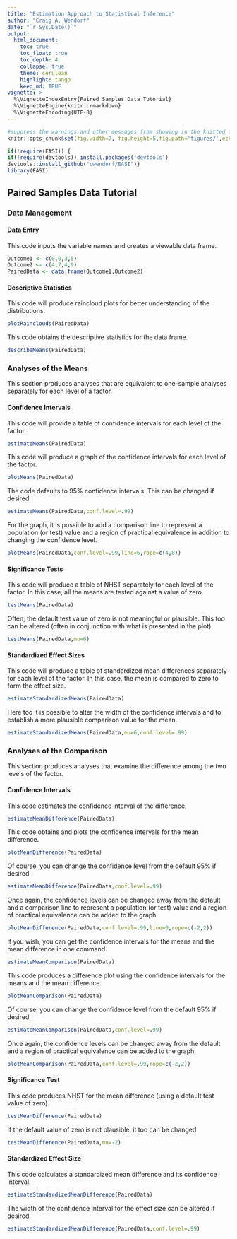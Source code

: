 ```yaml
---
title: "Estimation Approach to Statistical Inference"
author: "Craig A. Wendorf"
date: "`r Sys.Date()`"
output:
  html_document:
    toc: true
    toc_float: true
    toc_depth: 4
    collapse: true
    theme: cerulean
    highlight: tango
    keep_md: TRUE
vignette: >
  %\VignetteIndexEntry{Paired Samples Data Tutorial}
  %\VignetteEngine{knitr::rmarkdown}
  %\VignetteEncoding{UTF-8}
---
```


```r
#suppress the warnings and other messages from showing in the knitted file.
knitr::opts_chunk$set(fig.width=7, fig.height=5,fig.path='figures/',echo=TRUE,warning=FALSE,message=FALSE)
```

```r
if(!require(EASI)) {
if(!require(devtools)) install.packages('devtools')
devtools::install_github("cwendorf/EASI")}
library(EASI)
```

## Paired Samples Data Tutorial

### Data Management

#### Data Entry

This code inputs the variable names and creates a viewable data frame.
```r
Outcome1 <- c(0,0,3,5)
Outcome2 <- c(4,7,4,9)
PairedData <- data.frame(Outcome1,Outcome2)
```

#### Descriptive Statistics

This code will produce raincloud plots for better understanding of the distributions.
```r
plotRainclouds(PairedData)
```

This code obtains the descriptive statistics for the data frame.
```r
describeMeans(PairedData)
```

### Analyses of the Means

This section produces analyses that are equivalent to one-sample analyses separately for each level of a factor.

#### Confidence Intervals

This code will provide a table of confidence intervals for each level of the factor.
```r
estimateMeans(PairedData)
```

This code will produce a graph of the confidence intervals for each level of the factor.
```r
plotMeans(PairedData)
```

The code defaults to 95% confidence intervals. This can be changed if desired.
```r
estimateMeans(PairedData,conf.level=.99)
```

For the graph, it is possible to add a comparison line to represent a population (or test) value and a region of practical equivalence in addition to changing the confidence level.
```r
plotMeans(PairedData,conf.level=.99,line=6,rope=c(4,8))
```

#### Significance Tests

This code will produce a table of NHST separately for each level of the factor. In this case, all the means are tested against a value of zero.
```r
testMeans(PairedData)
```

Often, the default test value of zero is not meaningful or plausible. This too can be altered (often in conjunction with what is presented in the plot).
```r
testMeans(PairedData,mu=6)
```

#### Standardized Effect Sizes

This code will produce a table of standardized mean differences separately for each level of the factor. In this case, the mean is compared to zero to form the effect size.
```r
estimateStandardizedMeans(PairedData)
```

Here too it is possible to alter the width of the confidence intervals and to establish a more plausible comparison value for the mean.
```r
estimateStandardizedMeans(PairedData,mu=6,conf.level=.99)
```

### Analyses of the Comparison

This section produces analyses that examine the difference among the two levels of the factor.

#### Confidence Intervals

This code estimates the confidence interval of the difference.
```r
estimateMeanDifference(PairedData)
```

This code obtains and plots the confidence intervals for the mean difference.
```r
plotMeanDifference(PairedData)
```

Of course, you can change the confidence level from the default 95% if desired.
```r
estimateMeanDifference(PairedData,conf.level=.99)
```

Once again, the confidence levels can be changed away from the default and a comparison line to represent a population (or test) value and a region of practical equivalence can be added to the graph.
```r
plotMeanDifference(PairedData,conf.level=.99,line=0,rope=c(-2,2))
```

If you wish, you can get the confidence intervals for the means and the mean difference in one command.
```r
estimateMeanComparison(PairedData)
```

This code produces a difference plot using the confidence intervals for the means and the mean difference.
```r
plotMeanComparison(PairedData)
```

Of course, you can change the confidence level from the default 95% if desired.
```r
estimateMeanComparison(PairedData,conf.level=.99)
```

Once again, the confidence levels can be changed away from the default and a region of practical equivalence can be added to the graph.
```r
plotMeanComparison(PairedData,conf.level=.99,rope=c(-2,2))
```

#### Significance Test

This code produces NHST for the mean difference (using a default test value of zero).
```r
testMeanDifference(PairedData)
```

If the default value of zero is not plausible, it too can be changed.
```r
testMeanDifference(PairedData,mu=-2)
```

#### Standardized Effect Size

This code calculates a standardized mean difference and its confidence interval.
```r
estimateStandardizedMeanDifference(PairedData)
```

The width of the confidence interval for the effect size can be altered if desired.
```r
estimateStandardizedMeanDifference(PairedData,conf.level=.99)
```

